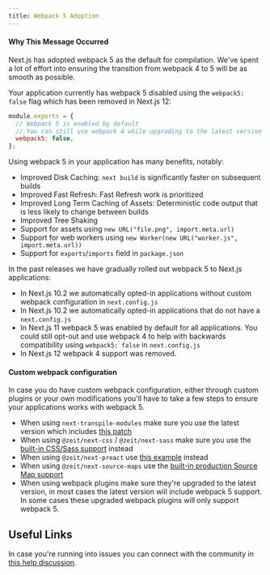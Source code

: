 ```yaml
---
title: Webpack 5 Adoption
---
```


#### Why This Message Occurred

Next.js has adopted webpack 5 as the default for compilation. We've spent a lot of effort into ensuring the transition from webpack 4 to 5 will be as smooth as possible.

Your application currently has webpack 5 disabled using the `webpack5: false` flag which has been removed in Next.js 12:

```js filename="next.config.js"
module.exports = {
  // Webpack 5 is enabled by default
  // You can still use webpack 4 while upgrading to the latest version of Next.js by adding the "webpack5: false" flag
  webpack5: false,
};
```

Using webpack 5 in your application has many benefits, notably:

- Improved Disk Caching: `next build` is significantly faster on subsequent builds
- Improved Fast Refresh: Fast Refresh work is prioritized
- Improved Long Term Caching of Assets: Deterministic code output that is less likely to change between builds
- Improved Tree Shaking
- Support for assets using `new URL("file.png", import.meta.url)`
- Support for web workers using `new Worker(new URL("worker.js", import.meta.url))`
- Support for `exports`/`imports` field in `package.json`

In the past releases we have gradually rolled out webpack 5 to Next.js applications:

- In Next.js 10.2 we automatically opted-in applications without custom webpack configuration in `next.config.js`
- In Next.js 10.2 we automatically opted-in applications that do not have a `next.config.js`
- In Next.js 11 webpack 5 was enabled by default for all applications. You could still opt-out and use webpack 4 to help with backwards compatibility using `webpack5: false` in `next.config.js`
- In Next.js 12 webpack 4 support was removed.

#### Custom webpack configuration

In case you do have custom webpack configuration, either through custom plugins or your own modifications you'll have to take a few steps to ensure your applications works with webpack 5.

- When using `next-transpile-modules` make sure you use the latest version which includes [this patch](https://github.com/martpie/next-transpile-modules/pull/179)
- When using `@zeit/next-css` / `@zeit/next-sass` make sure you use the [built-in CSS/Sass support](/docs/pages/building-your-application/styling) instead
- When using `@zeit/next-preact` use [this example](https://github.com/vercel/next.js/tree/canary/examples/using-preact) instead
- When using `@zeit/next-source-maps` use the [built-in production Source Map support](/docs/pages/api-reference/next-config-js/productionBrowserSourceMaps)
- When using webpack plugins make sure they're upgraded to the latest version, in most cases the latest version will include webpack 5 support. In some cases these upgraded webpack plugins will only support webpack 5.

## Useful Links

In case you're running into issues you can connect with the community in [this help discussion](https://github.com/vercel/next.js/discussions/23498).
